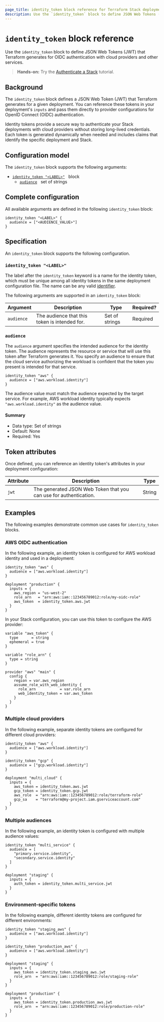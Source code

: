 ```yaml
---
page_title: identity_token block reference for Terraform Stack deployments
description: Use the `identity_token` block to define JSON Web Tokens (JWT) that Terraform generates for OIDC authentication with cloud providers.
---
```


# `identity_token` block reference

Use the `identity_token` block to define JSON Web Tokens (JWT) that Terraform generates for OIDC authentication with cloud providers and other services.

> **Hands-on:** Try the [Authenticate a Stack](/terraform/tutorials/stacks/authenticate-stack) tutorial.

## Background

The `identity_token` block defines a JSON Web Token (JWT) that Terraform generates for a given deployment. You can reference these tokens in your deployment's `inputs` and pass them directly to provider configurations for OpenID Connect (OIDC) authentication.

Identity tokens provide a secure way to authenticate your Stack deployments with cloud providers without storing long-lived credentials. Each token is generated dynamically when needed and includes claims that identify the specific deployment and Stack.

## Configuration model

The `identity_token` block supports the following arguments:

- [`identity_token "<LABEL>"`](#identity_token) &nbsp; block
  - [`audience`](#audience) &nbsp; set of strings

## Complete configuration

All available arguments are defined in the following `identity_token` block:

```hcl
identity_token "<LABEL>" {
  audience = ["<AUDIENCE_VALUE>"]
}
```

## Specification

An `identity_token` block supports the following configuration.

### `identity_token "<LABEL>"`

The label after the `identity_token` keyword is a name for the identity token, which must be unique among all identity tokens in the same deployment configuration file. The name can be any valid [identifier](/terraform/language/syntax/configuration#identifiers).

The following arguments are supported in an `identity_token` block:

| Argument | Description | Type | Required? |
| --- | --- | --- | --- |
| `audience` | The audience that this token is intended for. | Set of strings | Required |

### `audience`

The `audience` argument specifies the intended audience for the identity token. The audience represents the resource or service that will use this token after Terraform generates it. You specify an audience to ensure that the cloud service authorizing the workload is confident that the token you present is intended for that service.

```hcl
identity_token "aws" {
  audience = ["aws.workload.identity"]
}
```

The audience value must match the audience expected by the target service. For example, AWS workload identity typically expects `"aws.workload.identity"` as the audience value.

#### Summary

- Data type: Set of strings
- Default: None
- Required: Yes

## Token attributes

Once defined, you can reference an identity token's attributes in your deployment configuration:

| Attribute | Description | Type |
| --- | --- | --- |
| `jwt` | The generated JSON Web Token that you can use for authentication. | String |

## Examples

The following examples demonstrate common use cases for `identity_token` blocks.

### AWS OIDC authentication

In the following example, an identity token is configured for AWS workload identity and used in a deployment:

```hcl
identity_token "aws" {
  audience = ["aws.workload.identity"]
}

deployment "production" {
  inputs = {
    aws_region = "us-west-2"
    role_arn   = "arn:aws:iam::123456789012:role/my-oidc-role"
    aws_token  = identity_token.aws.jwt
  }
}
```

In your Stack configuration, you can use this token to configure the AWS provider:

```hcl
variable "aws_token" {
  type      = string
  ephemeral = true
}

variable "role_arn" {
  type = string
}

provider "aws" "main" {
  config {
    region = var.aws_region
    assume_role_with_web_identity {
      role_arn           = var.role_arn
      web_identity_token = var.aws_token
    }
  }
}
```

### Multiple cloud providers

In the following example, separate identity tokens are configured for different cloud providers:

```hcl
identity_token "aws" {
  audience = ["aws.workload.identity"]
}

identity_token "gcp" {
  audience = ["gcp.workload.identity"]
}

deployment "multi_cloud" {
  inputs = {
    aws_token = identity_token.aws.jwt
    gcp_token = identity_token.gcp.jwt
    aws_role  = "arn:aws:iam::123456789012:role/terraform-role"
    gcp_sa    = "terraform@my-project.iam.gserviceaccount.com"
  }
}
```

### Multiple audiences

In the following example, an identity token is configured with multiple audience values:

```hcl
identity_token "multi_service" {
  audience = [
    "primary.service.identity",
    "secondary.service.identity"
  ]
}

deployment "staging" {
  inputs = {
    auth_token = identity_token.multi_service.jwt
  }
}
```

### Environment-specific tokens

In the following example, different identity tokens are configured for different environments:

```hcl
identity_token "staging_aws" {
  audience = ["aws.workload.identity"]
}

identity_token "production_aws" {
  audience = ["aws.workload.identity"]
}

deployment "staging" {
  inputs = {
    aws_token = identity_token.staging_aws.jwt
    role_arn  = "arn:aws:iam::123456789012:role/staging-role"
  }
}

deployment "production" {
  inputs = {
    aws_token = identity_token.production_aws.jwt
    role_arn  = "arn:aws:iam::123456789012:role/production-role"
  }
}
```
